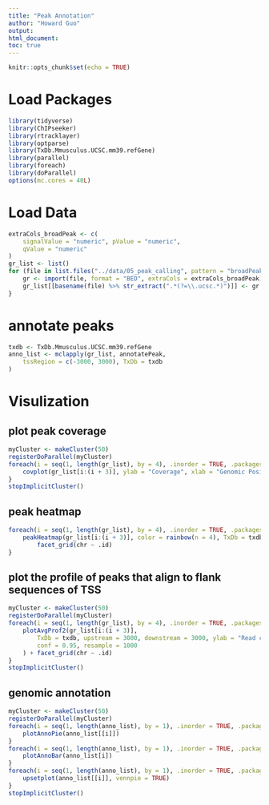 ```yaml
---
title: "Peak Annotation"
author: "Howard Guo"
output: 
html_document:
toc: true
---
```

```r
knitr::opts_chunk$set(echo = TRUE)
```
# Load Packages
```r
library(tidyverse)
library(ChIPseeker)
library(rtracklayer)
library(optparse)
library(TxDb.Mmusculus.UCSC.mm39.refGene)
library(parallel)
library(foreach)
library(doParallel)
options(mc.cores = 40L)
```
# Load Data
```r
extraCols_broadPeak <- c(
    signalValue = "numeric", pValue = "numeric",
    qValue = "numeric"
)
gr_list <- list()
for (file in list.files("../data/05_peak_calling", pattern = "broadPeak", full.names = TRUE)) {
    gr <- import(file, format = "BED", extraCols = extraCols_broadPeak)
    gr_list[[basename(file) %>% str_extract(".*(?=\\.ucsc.*)")]] <- gr
}
```
# annotate peaks
```r
txdb <- TxDb.Mmusculus.UCSC.mm39.refGene
anno_list <- mclapply(gr_list, annotatePeak,
    tssRegion = c(-3000, 3000), TxDb = txdb
)
```
# Visulization
## plot peak coverage 
```r
myCluster <- makeCluster(50)
registerDoParallel(myCluster)
foreach(i = seq(1, length(gr_list), by = 4), .inorder = TRUE, .packages = c("ChIPseeker","tidyverse")) %dopar% {
    covplot(gr_list[i:(i + 3)], ylab = "Coverage", xlab = "Genomic Position") + facet_grid(chr ~ .id)
}
stopImplicitCluster()
```
## peak heatmap
```r
foreach(i = seq(1, length(gr_list), by = 4), .inorder = TRUE, .packages = c("ChIPseeker","tidyverse")) %do% {
    peakHeatmap(gr_list[i:(i + 3)], color = rainbow(n = 4), TxDb = txdb, upstream = 3000, downstream = 3000) +
        facet_grid(chr ~ .id)
}
```
## plot the profile of peaks that align to flank sequences of TSS
```r
myCluster <- makeCluster(50)
registerDoParallel(myCluster)
foreach(i = seq(1, length(gr_list), by = 4), .inorder = TRUE, .packages =c("ChIPseeker","tidyverse")) %dopar% {
    plotAvgProf2(gr_list[i:(i + 3)],
        TxDb = txdb, upstream = 3000, downstream = 3000, ylab = "Read count frequency", xlab = "Genomic Region (5'->3')",
        conf = 0.95, resample = 1000
    ) + facet_grid(chr ~ .id)
}
stopImplicitCluster()
```
## genomic annotation
```r
myCluster <- makeCluster(50)
registerDoParallel(myCluster)
foreach(i = seq(1, length(anno_list), by = 1), .inorder = TRUE, .packages = "ChIPseeker") %dopar% {
    plotAnnoPie(anno_list[[i]])
}
foreach(i = seq(1, length(anno_list), by = 1), .inorder = TRUE, .packages = "ChIPseeker") %dopar% {
    plotAnnoBar(anno_list[i])
}
foreach(i = seq(1, length(anno_list), by = 1), .inorder = TRUE, .packages = "ChIPseeker") %dopar% {
    upsetplot(anno_list[[i]], vennpie = TRUE)
}
stopImplicitCluster()
```